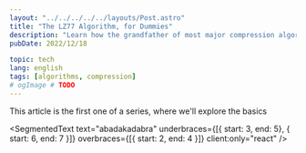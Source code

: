 ```yaml
---
layout: "../../../../../layouts/Post.astro"
title: "The LZ77 Algorithm, for Dummies"
description: "Learn how the grandfather of most major compression algorithms, LZ77, works!"
pubDate: 2022/12/18

topic: tech
lang: english
tags: [algorithms, compression]
# ogImage # TODO
---
```


This article is the first one of a series, where we'll explore the basics


<SegmentedText
	text="abadakadabra"
	underbraces={[{ start: 3, end: 5}, { start: 6, end: 7 }]}
	overbraces={[{ start: 2, end: 4 }]}
	client:only="react"
/>
